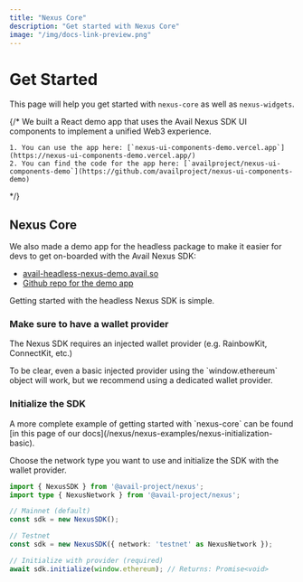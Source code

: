 ```yaml
---
title: "Nexus Core"
description: "Get started with Nexus Core"
image: "/img/docs-link-preview.png"
---
```



# Get Started

This page will help you get started with `nexus-core` as well as `nexus-widgets`.

{/* <Callout type="info">
    We built a React demo app that uses the Avail Nexus SDK UI components to implement a unified Web3 experience.

    1. You can use the app here: [`nexus-ui-components-demo.vercel.app`](https://nexus-ui-components-demo.vercel.app/)
    2. You can find the code for the app here: [`availproject/nexus-ui-components-demo`](https://github.com/availproject/nexus-ui-components-demo)
</Callout> */}


## Nexus Core

<Callout type="info">
We also made a demo app for the headless package to make it easier for devs to get on-boarded with the Avail Nexus SDK:

- [avail-headless-nexus-demo.avail.so](https://avail-headless-nexus-demo.avail.so/)
- [Github repo for the demo app](https://github.com/availproject/avail-nexus-demo)
</Callout>

Getting started with the headless Nexus SDK is simple.

<Steps>

### Make sure to have a wallet provider

The Nexus SDK requires an injected wallet provider (e.g. RainbowKit, ConnectKit, etc.)

<Callout type="info">
To be clear, even a basic injected provider using the `window.ethereum` object will work, but we recommend using a dedicated wallet provider.
</Callout>

### Initialize the SDK

<Callout type="info">
A more complete example of getting started with `nexus-core` can be found [in this page of our docs](/nexus/nexus-examples/nexus-initialization-basic). 
</Callout>

Choose the network type you want to use and initialize the SDK with the wallet provider.

```typescript showLineNumbers filename="Typescript"
import { NexusSDK } from '@avail-project/nexus';
import type { NexusNetwork } from '@avail-project/nexus';

// Mainnet (default)
const sdk = new NexusSDK();

// Testnet
const sdk = new NexusSDK({ network: 'testnet' as NexusNetwork });

// Initialize with provider (required)
await sdk.initialize(window.ethereum); // Returns: Promise<void>

```
</Steps>

